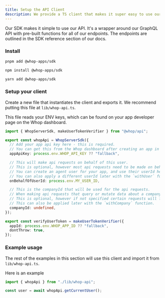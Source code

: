 ```yaml
---
title: Setup the API Client
description: We provide a TS client that makes it super easy to use our API. We highly recommend you use this client.
---
```


Our SDK makes it simple to use our API. It's a wrapper around our GraphQL API with pre-built functions for all of our endpoints. The endpoints are outlined in the SDK reference section of our docs.



### Install


<CodeGroup>

```bash pnpm
pnpm add @whop-apps/sdk
```

```bash npm
npm install @whop-apps/sdk
```

```bash yarn
yarn add @whop-apps/sdk
```

</CodeGroup>

### Setup your client

Create a new file that instantiates the client and exports it. We recommend putting this file at `lib/whop-api.ts`.

This file reads your ENV keys, which can be found on your app developer page on the Whop dashboard.

```ts
import { WhopServerSdk, makeUserTokenVerifier } from "@whop/api";

export const whopApi = WhopServerSdk({
  // Add your app api key here - this is required.
  // You can get this from the Whop dashboard after creating an app in the "API Keys" section.
  appApiKey: process.env.WHOP_API_KEY ?? "fallback",

  // This will make api requests on behalf of this user.
  // This is optional, however most api requests need to be made on behalf of a user.
  // You can create an agent user for your app, and use their userId here.
  // You can also apply a different userId later with the `withUser` function.
  onBehalfOfUserId: process.env.MY_USER_ID,

  // This is the companyId that will be used for the api requests.
  // When making api requests that query or mutate data about a company, you need to specify the companyId.
  // This is optional, however if not specified certain requests will fail.
  // This can also be applied later with the `withCompany` function.
  companyId: undefined,
});

export const verifyUserToken = makeUserTokenVerifier({
  appId: process.env.WHOP_APP_ID ?? "fallback",
  dontThrow: true,
});

```

### Example usage
The rest of the examples in this section will use this client and import it from `lib/whop-api.ts`.

Here is an example

```ts
import { whopApi } from "./lib/whop-api";

const user = await whopApi.getCurrentUser();
```

